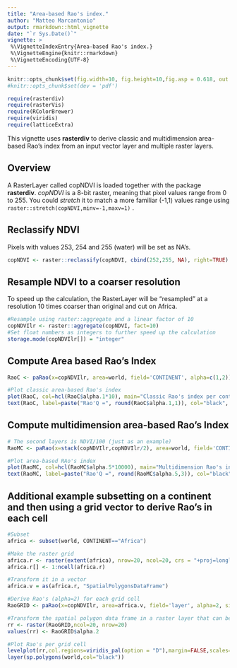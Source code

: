 ```yaml
---
title: "Area-based Rao's index."
author: "Matteo Marcantonio"
output: rmarkdown::html_vignette
date: "`r Sys.Date()`"
vignette: >
 %\VignetteIndexEntry{Area-based Rao's index.}
 %\VignetteEngine{knitr::rmarkdown}
 %\VignetteEncoding{UTF-8}
---
```


```r
knitr::opts_chunk$set(fig.width=10, fig.height=10,fig.asp = 0.618, out.width = "95%", fig.align = "center", fig.dpi = 150, collapse = FALSE, comment = "#") 
#knitr::opts_chunk$set(dev = 'pdf')
```
```r
require(rasterdiv)
require(rasterVis)
require(RColorBrewer)
require(viridis)
require(latticeExtra)
```
This vignette uses **rasterdiv** to derive classic and multidimension area-based Rao's index from an input vector layer and multiple raster layers.

## Overview
A RasterLayer called copNDVI is loaded together with the package **rasterdiv**. *copNDVI* is a 8-bit raster, meaning that pixel values range from 0 to 255. You could *stretch* it to match a more familiar (-1,1) values range using `raster::stretch(copNDVI,minv=-1,maxv=1)` .

## Reclassify NDVI 
Pixels with values 253, 254 and 255 (water) will be set as NA's.

```r
copNDVI <- raster::reclassify(copNDVI, cbind(252,255, NA), right=TRUE)
```

## Resample NDVI to a coarser resolution 
To speed up the calculation, the RasterLayer will be "resampled" at a resolution 10 times coarser than original and cut on Africa.

```r
#Resample using raster::aggregate and a linear factor of 10
copNDVIlr <- raster::aggregate(copNDVI, fact=10)
#Set float numbers as integers to further speed up the calculation
storage.mode(copNDVIlr[]) = "integer"
```

## Compute Area based Rao's Index
```r
RaoC <- paRao(x=copNDVIlr, area=world, field='CONTINENT', alpha=c(1,2))
```

```r
#Plot classic area-based Rao's index
plot(RaoC, col=hcl(RaoC$alpha.1*10), main="Classic Rao's index per continent alpha 1")
text(RaoC, label=paste("Rao'Q =", round(RaoC$alpha.1,1)), col="black", family="Arial", halo=TRUE)
```

## Compute multidimension area-based Rao's Index
```r
# The second layers is NDVI/100 (just as an example)
RaoMC <- paRao(x=stack(copNDVIlr,copNDVIlr/2), area=world, field='CONTINENT', alpha=5, method="multidimension", simplify=1)
```

```r
#Plot area-based RAo's index
plot(RaoMC, col=hcl(RaoMC$alpha.5*10000), main="Multidimension Rao's index per continent alpha 5")
text(RaoMC, label=paste("Rao'Q =", round(RaoMC$alpha.5,3)), col="black", family="Arial", halo=TRUE)
```

## Additional example subsetting on a continent and then using a grid vector to derive Rao's in each cell

```r
#Subset
africa <- subset(world, CONTINENT=="Africa")

#Make the raster grid
africa.r <- raster(extent(africa), nrow=20, ncol=20, crs = "+proj=longlat +datum=WGS84 +no_defs +ellps=WGS84 +towgs84=0,0,0")
africa.r[] <- 1:ncell(africa.r)

#Transform it in a vector
africa.v = as(africa.r, "SpatialPolygonsDataFrame")

#Derive Rao's (alpha=2) for each grid cell
RaoGRID <- paRao(x=copNDVIlr, area=africa.v, field='layer', alpha=2, simplify=1, na.tolerance=0.5)

#Transform the spatial polygon data frame in a raster layer that can be used in levelplot
rr <- raster(RaoGRID,ncol=20, nrow=20)
values(rr) <- RaoGRID$alpha.2
```

```r
#Plot Rao's per grid cell
levelplot(rr,col.regions=viridis_pal(option = "D"),margin=FALSE,scales=list(draw=FALSE),xlab=NULL,ylab=NULL) +
layer(sp.polygons(world,col="black"))
```
